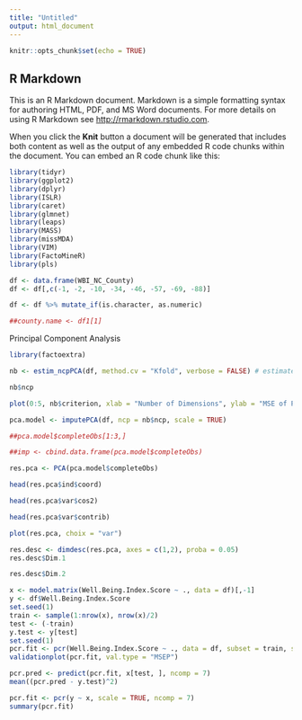 ```yaml
---
title: "Untitled"
output: html_document
---
```


```r
knitr::opts_chunk$set(echo = TRUE)
```

## R Markdown

This is an R Markdown document. Markdown is a simple formatting syntax for authoring HTML, PDF, and MS Word documents. For more details on using R Markdown see <http://rmarkdown.rstudio.com>.

When you click the **Knit** button a document will be generated that includes both content as well as the output of any embedded R code chunks within the document. You can embed an R code chunk like this:

```r
library(tidyr)
library(ggplot2)
library(dplyr)
library(ISLR)
library(caret)
library(glmnet)
library(leaps)
library(MASS)
library(missMDA)
library(VIM)
library(FactoMineR)
library(pls)

df <- data.frame(WBI_NC_County)
df <- df[,c(-1, -2, -10, -34, -46, -57, -69, -88)]

df <- df %>% mutate_if(is.character, as.numeric)

##county.name <- df1[1]
```

Principal Component Analysis
```r
library(factoextra)

nb <- estim_ncpPCA(df, method.cv = "Kfold", verbose = FALSE) # estimate the number of components from incomplete data

nb$ncp 
```

```r
plot(0:5, nb$criterion, xlab = "Number of Dimensions", ylab = "MSE of Prediction")
```

```r
pca.model <- imputePCA(df, ncp = nb$ncp, scale = TRUE)

##pca.model$completeObs[1:3,]

##imp <- cbind.data.frame(pca.model$completeObs)

res.pca <- PCA(pca.model$completeObs)

```

```r
head(res.pca$ind$coord)
```

```r
head(res.pca$var$cos2)
```

```r
head(res.pca$var$contrib)
```

```r
plot(res.pca, choix = "var")
```

```r
res.desc <- dimdesc(res.pca, axes = c(1,2), proba = 0.05)
res.desc$Dim.1
```

```r
res.desc$Dim.2
```
```r
x <- model.matrix(Well.Being.Index.Score ~ ., data = df)[,-1]
y <- df$Well.Being.Index.Score
set.seed(1)
train <- sample(1:nrow(x), nrow(x)/2)
test <- (-train)
y.test <- y[test]
set.seed(1)
pcr.fit <- pcr(Well.Being.Index.Score ~ ., data = df, subset = train, scale = TRUE, validation = "CV")
validationplot(pcr.fit, val.type = "MSEP")
```

```r
pcr.pred <- predict(pcr.fit, x[test, ], ncomp = 7)
mean((pcr.pred - y.test)^2)
```

```r
pcr.fit <- pcr(y ~ x, scale = TRUE, ncomp = 7)
summary(pcr.fit)
```

